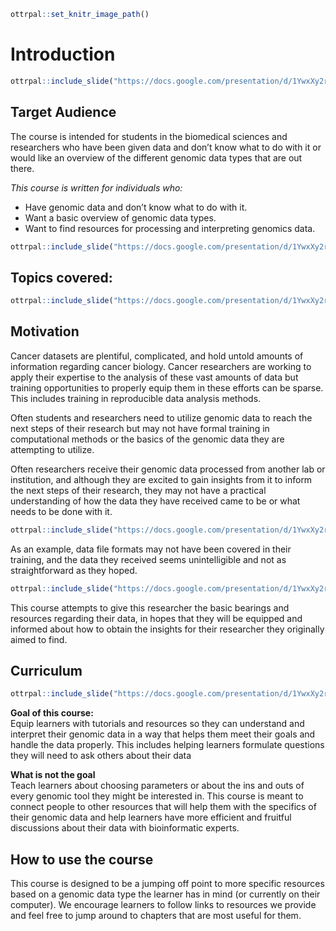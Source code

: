 
```r
ottrpal::set_knitr_image_path()
```

# Introduction

```r
ottrpal::include_slide("https://docs.google.com/presentation/d/1YwxXy2rnUgbx_7B7ENH9wpDX-j6JpJz6lGVzOkjo0qY/edit#slide=id.gd422c5de97_0_0")
```

## Target Audience  

The course is intended for students in the biomedical sciences and researchers who have been given data and don't know what to do with it or would like an overview of the different genomic data types that are out there.

_This course is written for individuals who:_   

- Have genomic data and don’t know what to do with it.
- Want a basic overview of genomic data types.
- Want to find resources for processing and interpreting genomics data.

```r
ottrpal::include_slide("https://docs.google.com/presentation/d/1YwxXy2rnUgbx_7B7ENH9wpDX-j6JpJz6lGVzOkjo0qY/edit#slide=id.g116525eff64_0_96")
```

## Topics covered:

```r
ottrpal::include_slide("https://docs.google.com/presentation/d/1YwxXy2rnUgbx_7B7ENH9wpDX-j6JpJz6lGVzOkjo0qY/edit#slide=id.g11db7c97851_0_143")
```

## Motivation

Cancer datasets are plentiful, complicated, and hold untold amounts of information regarding cancer biology. Cancer researchers are working to apply their expertise to the analysis of these vast amounts of data but training opportunities to properly equip them in these efforts can be sparse. This includes training in reproducible data analysis methods.

Often students and researchers need to utilize genomic data to reach the next steps of their research but may not have formal training in computational methods or the basics of the genomic data they are attempting to utilize.


Often researchers receive their genomic data processed from another lab or institution, and although they are excited to gain insights from it to inform the next steps of their research, they may not have a practical understanding of how the data they have received came to be or what needs to be done with it.

```r
ottrpal::include_slide("https://docs.google.com/presentation/d/1YwxXy2rnUgbx_7B7ENH9wpDX-j6JpJz6lGVzOkjo0qY/edit#slide=id.g1221ea485b7_0_0")
```

As an example, data file formats may not have been covered in their training, and the data they received seems unintelligible and not as straightforward as they hoped.

```r
ottrpal::include_slide("https://docs.google.com/presentation/d/1YwxXy2rnUgbx_7B7ENH9wpDX-j6JpJz6lGVzOkjo0qY/edit#slide=id.g1221ea485b7_0_13")
```

This course attempts to give this researcher the basic bearings and resources regarding their data, in hopes that they will be equipped and informed about how to obtain the insights for their researcher they originally aimed to find.

## Curriculum  

```r
ottrpal::include_slide("https://docs.google.com/presentation/d/1YwxXy2rnUgbx_7B7ENH9wpDX-j6JpJz6lGVzOkjo0qY/edit#slide=id.gd422c5de97_0_10")
```

**Goal of this course:**  
Equip learners with tutorials and resources so they can understand and interpret their genomic data in a way that helps them meet their goals and handle the data properly.
This includes helping learners formulate questions they will need to ask others about their data

**What is not the goal**  
Teach learners about choosing parameters or about the ins and outs of every genomic tool they might be interested in. This course is meant to connect people to other resources that will help them with the specifics of their genomic data and help learners have more efficient and fruitful discussions about their data with bioinformatic experts.

## How to use the course

This course is designed to be a jumping off point to more specific resources based on a genomic data type the learner has in mind (or currently on their computer). We encourage learners to follow links to resources we provide and feel free to jump around to chapters that are most useful for them.
